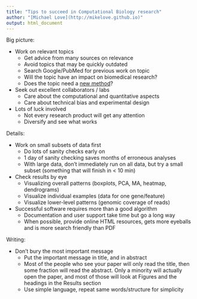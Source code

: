 ```yaml
---
title: "Tips to succeed in Computational Biology research"
author: "[Michael Love](http://mikelove.github.io)"
output: html_document
---
```


Big picture:

* Work on relevant topics
    - Get advice from many sources on relevance
    - Avoid topics that may be quickly outdated
    - Search Google/PubMed for previous work on topic
    - Will the topic have an impact on biomedical research?
    - Does the topic need a [new method](https://scientificbsides.wordpress.com/2012/01/06/spare-me-your-method-show-me-your-finding/)?
* Seek out excellent collaborators / labs
    - Care about the computational and quantitative aspects
    - Care about technical bias and experimental design
* Lots of luck involved
    - Not every research product will get any attention
	- Diversify and see what works

Details:

* Work on small subsets of data first
    - Do lots of sanity checks early on
    - 1 day of sanity checking saves months of erroneous analyses
    - With large data, don't immediately run on all data, but try a
      small subset (something that will finish in < 10 min)
* Check results by eye
    - Visualizing overall patterns (boxplots, PCA, MA, heatmap, dendrograms)
    - Visualize individual examples (data for one gene/feature)
    - Visualize lower-level patterns (genomic coverage of reads)
* Successful software requires more than a good algorithm
    - Documentation and user support take time but go a long way
    - When possible, provide online HTML resources, gets more eyeballs
      and is more search friendly than PDF

Writing:

* Don't bury the most important message
    - Put the important message in title, and in abstract
	- Most of the people who see your paper will only read the title,
	then some fraction will read the abstract. Only a minority will
	actually open the paper, and most of those will look at Figures
	and the headings in the Results section
    - Use simple language, repeat same words/structure for simplicity

